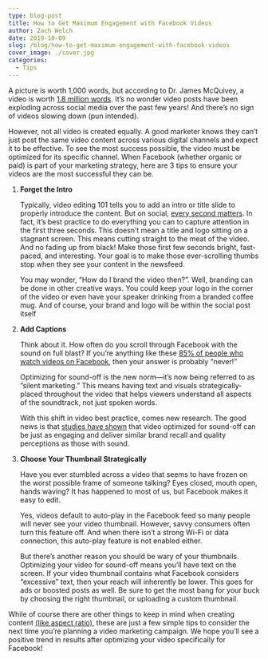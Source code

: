 ```yaml
---
type: blog-post
title: How to Get Maximum Engagement with Facebook Videos
author: Zach Welch
date: 2019-10-09
slug: /blog/how-to-get-maximum-engagement-with-facebook-videos
cover_image: ./cover.jpg
categories:
  - Tips
---
```


A picture is worth 1,000 words, but according to Dr. James McQuivey, a video is worth [1.8 million words](https://idearocketanimation.com/4293-video-worth-1-million-words/). It’s no wonder video posts have been exploding across social media over the past few years! And there’s no sign of videos slowing down (pun intended).

However, not all video is created equally. A good marketer knows they can’t just post the same video content across various digital channels and expect it to be effective. To see the most success possible, the video must be optimized for its specific channel. When Facebook (whether organic or paid) is part of your marketing strategy, here are 3 tips to ensure your videos are the most successful they can be.

1. **Forget the Intro**

   Typically, video editing 101 tells you to add an intro or title slide to properly introduce the content. But on social, [every second matters](https://www.facebook.com/business/news/insights/capturing-attention-feed-video-creative). In fact, it’s best practice to do everything you can to capture attention in the first three seconds. This doesn’t mean a title and logo sitting on a stagnant screen. This means cutting straight to the meat of the video. And no fading up from black! Make those first few seconds bright, fast-paced, and interesting. Your goal is to make those ever-scrolling thumbs stop when they see your content in the newsfeed.

   You may wonder, “How do I brand the video then?”. Well, branding can be done in other creative ways. You could keep your logo in the corner of the video or even have your speaker drinking from a branded coffee mug. And of course, your brand and logo will be within the social post itself

2. **Add Captions**

   Think about it. How often do you scroll through Facebook with the sound on full blast? If you’re anything like these [85% of people who watch videos on Facebook](https://digiday.com/media/silent-world-facebook-video/), then your answer is probably “never!”

   Optimizing for sound-off is the new norm—it’s now being referred to as ”silent marketing.” This means having text and visuals strategically-placed throughout the video that helps viewers understand all aspects of the soundtrack, not just spoken words.

   With this shift in video best practice, comes new research. The good news is that [studies have shown](https://unruly.co/blog/article/2019/06/13/sound-off-advertising/) that video optimized for sound-off can be just as engaging and deliver similar brand recall and quality perceptions as those with sound.

3. **Choose Your Thumbnail Strategically**

   Have you ever stumbled across a video that seems to have frozen on the worst possible frame of someone talking? Eyes closed, mouth open, hands waving? It has happened to most of us, but Facebook makes it easy to edit.

   Yes, videos default to auto-play in the Facebook feed so many people will never see your video thumbnail. However, savvy consumers often turn this feature off. And when there isn’t a strong Wi-Fi or data connection, this auto-play feature is not enabled either.

   But there’s another reason you should be wary of your thumbnails. Optimizing your video for sound-off means you’ll have text on the screen. If your video thumbnail contains what Facebook considers “excessive” text, then your reach will inherently be lower. This goes for ads or boosted posts as well. Be sure to get the most bang for your buck by choosing the right thumbnail, or uploading a custom thumbnail.

While of course there are other things to keep in mind when creating content [(like aspect ratio)](http://localhost/brandglue/old-website/blog/3-tips-to-make-your-social-media-strategy-mobile-first), these are just a few simple tips to consider the next time you’re planning a video marketing campaign. We hope you’ll see a positive trend in results after optimizing your video specifically for Facebook!
